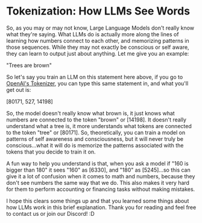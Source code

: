 # Tokenization: How LLMs See Words

So, as you may or may not know, Large Language Models don't really know what they're saying. What LLMs do is actually more along the lines of learning how numbers connect to each other, and memorizing patterns in those sequences. While they may not exactly be conscious or self aware, they can learn to output just about anything. Let me give you an example:

"Trees are brown"

So let's say you train an LLM on this statement here above, if you go to [OpenAI's Tokenizer](https://platform.openai.com/tokenizer), you can type this same statement in, and what you'll get out is:

[80171, 527, 14198]

So, the model doesn't really know what brown is, it just knows what numbers are connected to the token "brown" or [14198]. It doesn't really understand what a tree is, it more understands what tokens are connected to the token "tree" or [80171]. So, theoretically, you can train a model on patterns of self awareness and consciousness, but it will never truly be conscious...what it will do is memorize the patterns associated with the tokens that you decide to train it on.

A fun way to help you understand is that, when you ask a model if "160 is bigger than 180" it sees "160" as [6330], and "180" as [5245]...so this can give it a lot of confusion when it comes to math and numbers, because they don't see numbers the same way that we do. This also makes it very hard for them to perform accounting or financing tasks without making mistakes.

I hope this clears some things up and that you learned some things about how LLMs work in this brief explanation. Thank you for reading and feel free to contact us or join our Discord! :D